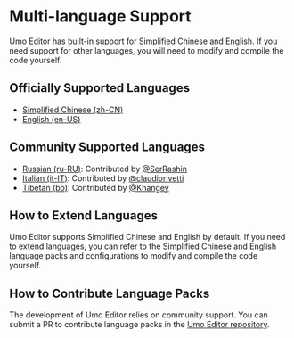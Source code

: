 # Multi-language Support

Umo Editor has built-in support for Simplified Chinese and English. If you need support for other languages, you will need to modify and compile the code yourself.

## Officially Supported Languages

* [Simplified Chinese (zh-CN)](https://github.com/umodoc/editor/blob/main/src/locales/zh-CN.json)
* [English (en-US)](https://github.com/umodoc/editor/blob/main/src/locales/en-US.json)

## Community Supported Languages

* [Russian (ru-RU)](https://github.com/umodoc/editor/blob/main/src/locales/ru-RU.json): Contributed by [@SerRashin](https://github.com/SerRashin)
* [Italian (it-IT)](https://github.com/umodoc/editor/blob/main/src/locales/it-IT.json): Contributed by [@claudiorivetti](https://github.com/claudiorivetti)
* [Tibetan (bo)](https://github.com/umodoc/editor/blob/main/src/locales/bo.json): Contributed by [@Khangey](https://github.com/Khangey)

## How to Extend Languages

Umo Editor supports Simplified Chinese and English by default. If you need to extend languages, you can refer to the Simplified Chinese and English language packs and configurations to modify and compile the code yourself.

## How to Contribute Language Packs

The development of Umo Editor relies on community support. You can submit a PR to contribute language packs in the [Umo Editor repository](https://github.com/umodoc/editor).
